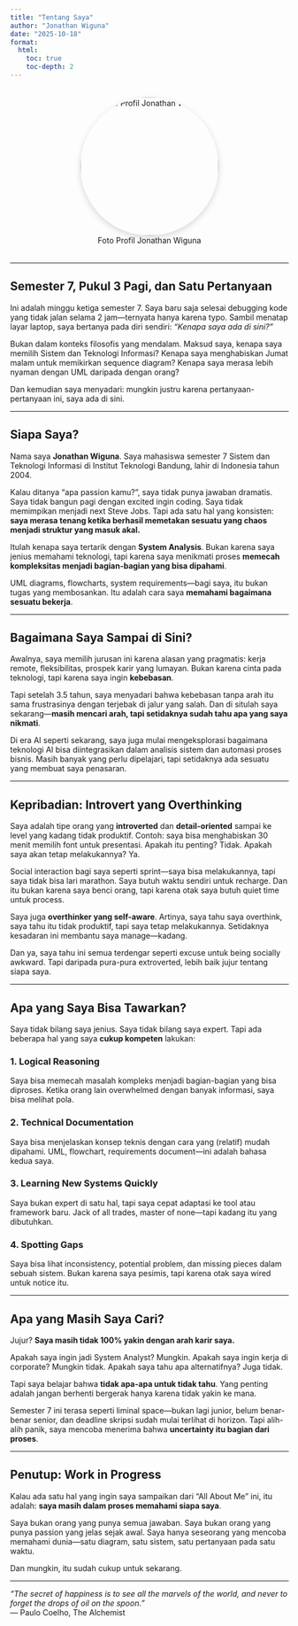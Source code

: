 ```yaml
---
title: "Tentang Saya"
author: "Jonathan Wiguna"
date: "2025-10-18"
format:
  html:
    toc: true
    toc-depth: 2
---
```


::: {style="text-align: center; margin: 2rem 0;"}
![Foto Profil Jonathan Wiguna](../images/profilepicture.jpg){width=250px style="border-radius: 50%; box-shadow: 0 4px 12px rgba(0,0,0,0.15);"}
:::

---

## Semester 7, Pukul 3 Pagi, dan Satu Pertanyaan

Ini adalah minggu ketiga semester 7. Saya baru saja selesai debugging kode yang tidak jalan selama 2 jam—ternyata hanya karena typo. Sambil menatap layar laptop, saya bertanya pada diri sendiri: *"Kenapa saya ada di sini?"*

Bukan dalam konteks filosofis yang mendalam. Maksud saya, kenapa saya memilih Sistem dan Teknologi Informasi? Kenapa saya menghabiskan Jumat malam untuk memikirkan sequence diagram? Kenapa saya merasa lebih nyaman dengan UML daripada dengan orang?

Dan kemudian saya menyadari: mungkin justru karena pertanyaan-pertanyaan ini, saya ada di sini.

---

## Siapa Saya?

Nama saya **Jonathan Wiguna**. Saya mahasiswa semester 7 Sistem dan Teknologi Informasi di Institut Teknologi Bandung, lahir di Indonesia tahun 2004.

Kalau ditanya "apa passion kamu?", saya tidak punya jawaban dramatis. Saya tidak bangun pagi dengan excited ingin coding. Saya tidak memimpikan menjadi next Steve Jobs. Tapi ada satu hal yang konsisten: **saya merasa tenang ketika berhasil memetakan sesuatu yang chaos menjadi struktur yang masuk akal.**

Itulah kenapa saya tertarik dengan **System Analysis**. Bukan karena saya jenius memahami teknologi, tapi karena saya menikmati proses **memecah kompleksitas menjadi bagian-bagian yang bisa dipahami**.

UML diagrams, flowcharts, system requirements—bagi saya, itu bukan tugas yang membosankan. Itu adalah cara saya **memahami bagaimana sesuatu bekerja**.

---

## Bagaimana Saya Sampai di Sini?

Awalnya, saya memilih jurusan ini karena alasan yang pragmatis: kerja remote, fleksibilitas, prospek karir yang lumayan. Bukan karena cinta pada teknologi, tapi karena saya ingin **kebebasan**.

Tapi setelah 3.5 tahun, saya menyadari bahwa kebebasan tanpa arah itu sama frustrasinya dengan terjebak di jalur yang salah. Dan di situlah saya sekarang—**masih mencari arah, tapi setidaknya sudah tahu apa yang saya nikmati**.

Di era AI seperti sekarang, saya juga mulai mengeksplorasi bagaimana teknologi AI bisa diintegrasikan dalam analisis sistem dan automasi proses bisnis. Masih banyak yang perlu dipelajari, tapi setidaknya ada sesuatu yang membuat saya penasaran.

---

## Kepribadian: Introvert yang Overthinking

Saya adalah tipe orang yang **introverted** dan **detail-oriented** sampai ke level yang kadang tidak produktif. Contoh: saya bisa menghabiskan 30 menit memilih font untuk presentasi. Apakah itu penting? Tidak. Apakah saya akan tetap melakukannya? Ya.

Social interaction bagi saya seperti sprint—saya bisa melakukannya, tapi saya tidak bisa lari marathon. Saya butuh waktu sendiri untuk recharge. Dan itu bukan karena saya benci orang, tapi karena otak saya butuh quiet time untuk process.

Saya juga **overthinker yang self-aware**. Artinya, saya tahu saya overthink, saya tahu itu tidak produktif, tapi saya tetap melakukannya. Setidaknya kesadaran ini membantu saya manage—kadang.

Dan ya, saya tahu ini semua terdengar seperti excuse untuk being socially awkward. Tapi daripada pura-pura extroverted, lebih baik jujur tentang siapa saya.

---

## Apa yang Saya Bisa Tawarkan?

Saya tidak bilang saya jenius. Saya tidak bilang saya expert. Tapi ada beberapa hal yang saya **cukup kompeten** lakukan:

### **1. Logical Reasoning**
Saya bisa memecah masalah kompleks menjadi bagian-bagian yang bisa diproses. Ketika orang lain overwhelmed dengan banyak informasi, saya bisa melihat pola.

### **2. Technical Documentation**
Saya bisa menjelaskan konsep teknis dengan cara yang (relatif) mudah dipahami. UML, flowchart, requirements document—ini adalah bahasa kedua saya.

### **3. Learning New Systems Quickly**
Saya bukan expert di satu hal, tapi saya cepat adaptasi ke tool atau framework baru. Jack of all trades, master of none—tapi kadang itu yang dibutuhkan.

### **4. Spotting Gaps**
Saya bisa lihat inconsistency, potential problem, dan missing pieces dalam sebuah sistem. Bukan karena saya pesimis, tapi karena otak saya wired untuk notice itu.

---

## Apa yang Masih Saya Cari?

Jujur? **Saya masih tidak 100% yakin dengan arah karir saya.**

Apakah saya ingin jadi System Analyst? Mungkin. Apakah saya ingin kerja di corporate? Mungkin tidak. Apakah saya tahu apa alternatifnya? Juga tidak.

Tapi saya belajar bahwa **tidak apa-apa untuk tidak tahu**. Yang penting adalah jangan berhenti bergerak hanya karena tidak yakin ke mana.

Semester 7 ini terasa seperti liminal space—bukan lagi junior, belum benar-benar senior, dan deadline skripsi sudah mulai terlihat di horizon. Tapi alih-alih panik, saya mencoba menerima bahwa **uncertainty itu bagian dari proses**.

---

## Penutup: Work in Progress

Kalau ada satu hal yang ingin saya sampaikan dari "All About Me" ini, itu adalah: **saya masih dalam proses memahami siapa saya**.

Saya bukan orang yang punya semua jawaban. Saya bukan orang yang punya passion yang jelas sejak awal. Saya hanya seseorang yang mencoba memahami dunia—satu diagram, satu sistem, satu pertanyaan pada satu waktu.

Dan mungkin, itu sudah cukup untuk sekarang.

---

*"The secret of happiness is to see all the marvels of the world, and never to forget the drops of oil on the spoon."*  
— Paulo Coelho, The Alchemist
